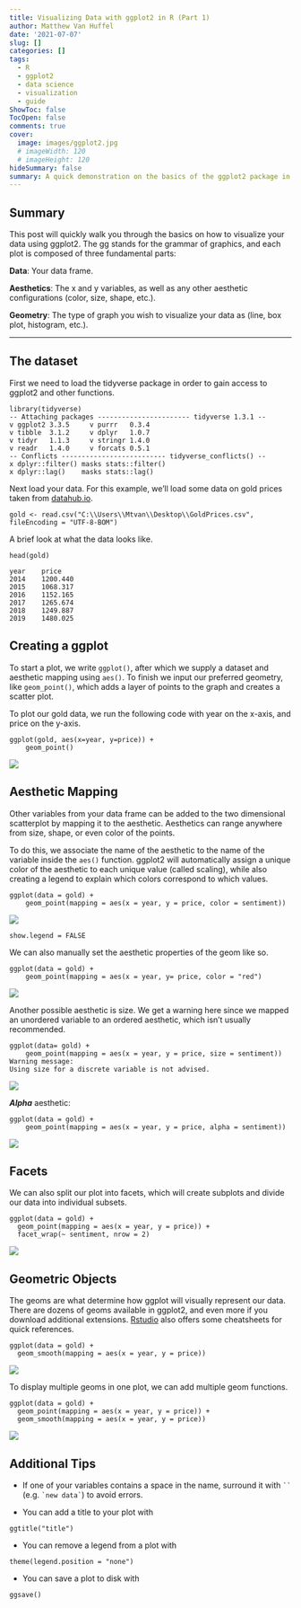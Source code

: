 ```yaml
---
title: Visualizing Data with ggplot2 in R (Part 1)
author: Matthew Van Huffel
date: '2021-07-07'
slug: []
categories: []
tags:
  - R
  - ggplot2
  - data science
  - visualization
  - guide
ShowToc: false
TocOpen: false
comments: true
cover:
  image: images/ggplot2.jpg
  # imageWidth: 120
  # imageHeight: 120
hideSummary: false
summary: A quick demonstration on the basics of the ggplot2 package in R.
---
```


## Summary

This post will quickly walk you through the basics on how to visualize your data using ggplot2. The gg stands for the grammar of graphics, and each plot is composed of three fundamental parts: 

**Data**: Your data frame.

**Aesthetics**: The x and y variables, as well as any other aesthetic configurations (color, size, shape, etc.).

**Geometry**: The type of graph you wish to visualize your data as (line, box plot, histogram, etc.).

------------------------

## The dataset

First we need to load the tidyverse package in order to gain access to ggplot2 and other functions. 


```
library(tidyverse)
-- Attaching packages ----------------------- tidyverse 1.3.1 --
v ggplot2 3.3.5     v purrr   0.3.4
v tibble  3.1.2     v dplyr   1.0.7
v tidyr   1.1.3     v stringr 1.4.0
v readr   1.4.0     v forcats 0.5.1
-- Conflicts -------------------------- tidyverse_conflicts() --
x dplyr::filter() masks stats::filter()
x dplyr::lag()    masks stats::lag()
```
Next load your data. For this example, we'll load some data on gold prices taken from [datahub.io](https://datahub.io/).
```
gold <- read.csv("C:\\Users\\Mtvan\\Desktop\\GoldPrices.csv", fileEncoding = "UTF-8-BOM")
```
A brief look at what the data looks like. 
```
head(gold)

year	price
2014	1200.440
2015	1068.317
2016	1152.165
2017	1265.674
2018	1249.887
2019	1480.025
```
## Creating a ggplot

To start a plot, we write ```ggplot()```, after which we supply a dataset and aesthetic mapping using ```aes()```. To finish we input our preferred geometry, like ```geom_point()```, which adds a layer of points to the graph and creates a scatter plot.

To plot our gold data, we run the following code with year on the x-axis, and price on the y-axis. 


```
ggplot(gold, aes(x=year, y=price)) +
    geom_point()
```



![](images/GoldPrices.png#center)

## Aesthetic Mapping

Other variables from your data frame can be added to the two dimensional scatterplot by mapping it to the aesthetic. Aesthetics can range anywhere from size, shape, or even color of the points.

To do this, we associate the name of the aesthetic to the name of the variable inside the ```aes()``` function. ggplot2 will automatically assign a unique color of the aesthetic to each unique value (called scaling), while also creating a legend to explain which colors correspond to which values.

```
ggplot(data = gold) +
    geom_point(mapping = aes(x = year, y = price, color = sentiment))
```



![](images/GoldSentiment.png#center)
```
show.legend = FALSE
```

We can also manually set the aesthetic properties of the geom like so.  

```
ggplot(data = gold) +
    geom_point(mapping = aes(x = year, y= price, color = "red")
```    

![](images/GoldColorRed.png#center)

Another possible aesthetic is size. We get a warning here since we mapped an unordered variable to an ordered aesthetic, which isn't usually recommended. 

```
ggplot(data= gold) +
    geom_point(mapping = aes(x = year, y = price, size = sentiment))
Warning message:
Using size for a discrete variable is not advised. 
```



![](images/GoldSize.png#center)


***Alpha*** aesthetic:
```
ggplot(data = gold) +
    geom_point(mapping = aes(x = year, y = price, alpha = sentiment))
```



![](images/GoldAlpha.png#center)

## Facets

We can also split our plot into facets, which will create subplots and divide our data into individual subsets. 
```
ggplot(data = gold) + 
  geom_point(mapping = aes(x = year, y = price)) + 
  facet_wrap(~ sentiment, nrow = 2)
```
![](images/GoldFacets.png#center)

## Geometric Objects

The geoms are what determine how ggplot will visually represent our data. There are dozens of geoms available in ggplot2, and even more if you download additional extensions. [Rstudio](https://www.rstudio.com/resources/cheatsheets/) also offers some cheatsheets for quick references. 

```
ggplot(data = gold) + 
  geom_smooth(mapping = aes(x = year, y = price))
```



![](images/GoldSmooth.png#center)

To display multiple geoms in one plot, we can add multiple geom functions. 

```
ggplot(data = gold) + 
  geom_point(mapping = aes(x = year, y = price)) +
  geom_smooth(mapping = aes(x = year, y = price))
```

![](images/MultipleGeomsGold.png#center)

## Additional Tips

- If one of your variables contains a space in the name, surround it with ` `` ` (e.g. `` `new data` ``) to avoid errors. 

- You can add a title to your plot with
```
ggtitle("title")
```

- You can remove a legend from a plot with

```
theme(legend.position = "none")
```

- You can save a plot to disk with
```
ggsave()
```
